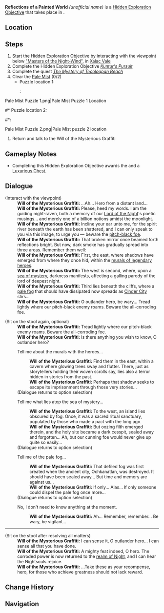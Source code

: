 {{Stub|Add any additional dialogue and gameplay notes, rename gallery files for consistency}}
{{Hidden Exploration Objectives Infobox
|image      = Viewpoint Great Nightspirit Graffiti.png
|type       = Quest-Like
|req        = ''[[Legendary "Color"]]'', ''[[The Mystery of Tecoloapan Beach]]'', ''[[Kuntur's Pursuit]]''
|region     = Natlan
|area       = Tezcatepetonco Range
|subarea    = Tecoloapan Bay
|poi        = Xalac Vale
|loc        = [[Xalac Vale]], [[Tezcatepetonco Range]]
|characters = Traveler; Will of the Mysterious Graffiti
|rewards    = {{Card List|Adventure EXP*450, Primogem*50, Hero's Wit*5, Mora*50000, Mystic Enhancement Ore*4}}
}}
'''Reflections of a Painted World''' ''(unofficial name)'' is a [[Hidden Exploration Objective]] that takes place in {{Location|Xalac Vale}}.

==Location==
{{Transclude|Will of the Mysterious Graffiti|Location}}

==Steps==
# Start the Hidden Exploration Objective by interacting with the viewpoint below [["Masters of the Night-Wind"]], in [[Xalac Vale]]
# Complete the Hidden Exploration Objective ''[[Kuntur's Pursuit]]''
# Complete the quest ''[[The Mystery of Tecoloapan Beach]]''
# Clear the [[Pale Mist]] (0/2)
#* Puzzle location 1:
#*: <gallery>
Pale Mist Puzzle 1.png|Pale Mist Puzzle 1 Location
</gallery>
#* Puzzle location 2:
#*: <gallery>
Pale Mist Puzzle 2.png|Pale Mist puzzle 2 location
</gallery>
# Return and talk to the Will of the Mysterious Graffiti

==Gameplay Notes==
* Completing this Hidden Exploration Objective awards the {{Achievement|The Finishing Touch?}} and a [[Luxurious Chest]].

==Dialogue==
{{StubDialogue}}
{{Dialogue Start}}
;(Interact with the viewpoint)
:'''Will of the Mysterious Graffiti:''' ...Ah... Hero from a distant land...
:'''Will of the Mysterious Graffiti:''' Please, heed my words. I am the guiding night-raven, both a memory of our [[Lord of the Night]]'s poetic musings... and merely one of a billion notions amidst the moonlight.
:'''Will of the Mysterious Graffiti:''' Incline your ear unto me, for the spirit river beneath the earth has been shattered, and I can only speak to you via this image, to urge you &mdash; beware the [[Abyss|pitch-black foe]].
:'''Will of the Mysterious Graffiti:''' That broken mirror once beamed forth reflections bright. But now, dark smoke has gradually spread into three areas. Remember them well:
:'''Will of the Mysterious Graffiti:''' First, the east, where shadows have emerged from where they once hid, within the [[Malinalco Grotto|murals of legendary heroes]].
:'''Will of the Mysterious Graffiti:''' The west is second, where, upon a [[Tecoloapan Bay|sea of mystery]], darkness manifests, affecting a galling parody of the lord of deepest night.
:'''Will of the Mysterious Graffiti:''' Third lies beneath the cliffs, where a [[Pale Mist|pale fog]] that should have dissipated now spreads as [[Ochkanatlan (Civilization)|Cinder City]] stirs...
:'''Will of the Mysterious Graffiti:''' O outlander hero, be wary... Tread lightly where our pitch-black enemy roams. Beware the all-corroding foe.

;(Sit on the stool again, optional)
:'''Will of the Mysterious Graffiti:''' Tread lightly where our pitch-black enemy roams. Beware the all-corroding foe.
:'''Will of the Mysterious Graffiti:''' Is there anything you wish to know, O outlander hero?
:{{DIcon}} Tell me about the murals with the heroes...
::'''Will of the Mysterious Graffiti:''' Find them in the east, within a cavern where glowing trees sway and flutter. There, just as storytellers holding their woven scrolls say, lies also a terror hidden in stories from the past.
::'''Will of the Mysterious Graffiti:''' Perhaps that shadow seeks to escape its imprisonment through those very stories...
:;(Dialogue returns to option selection)
:{{DIcon}} Tell me what lies atop the sea of mystery...
::'''Will of the Mysterious Graffiti:''' To the west, an island lies obscured by fog. Once, it was a sacred ritual sanctuary, populated by those who made a pact with the {{sic|[[Iktomisaurus|Ikotmisaurs]]}} long ago.
::'''Will of the Mysterious Graffiti:''' But oozing filth emerged therein, and the holy site became a dark cesspit, sealed away and forgotten... Ah, but our cunning foe would never give up quite so easily...
:;(Dialogue returns to option selection)
:{{DIcon}} Tell me of the pale fog...
::'''Will of the Mysterious Graffiti:''' That defiled fog was first created when the ancient city, Ochkanatlan, was destroyed. It should have been sealed away... But time and memory are against us...
::'''Will of the Mysterious Graffiti:''' If only... Alas... If only someone could dispel the pale fog once more...
:;(Dialogue returns to option selection)
:{{DIcon}} No, I don't need to know anything at the moment.
::'''Will of the Mysterious Graffiti:''' Ah... Remember, remember... Be wary, be vigilant...
----
;(Sit on the stool after resolving all matters)
:'''Will of the Mysterious Graffiti:''' I can sense it, O outlander hero... I can sense all that you have done.
:'''Will of the Mysterious Graffiti:''' A mighty feat indeed, O hero. The corroded power is now returned to the [[Night Kingdom|realm of Night]], and I can hear the Nightsouls rejoice.
:'''Will of the Mysterious Graffiti:''' ...Take these as your recompense, hero, for those who achieve greatness should not lack reward.
{{Dialogue End}}
<!--
==Video Guides==
{{EVT
|video1   = 
|caption1 = 
}}
-->
==Change History==
{{Change History|5.2}}

==Navigation==
{{Hidden Exploration Objective Navbox|Quest-Like}}